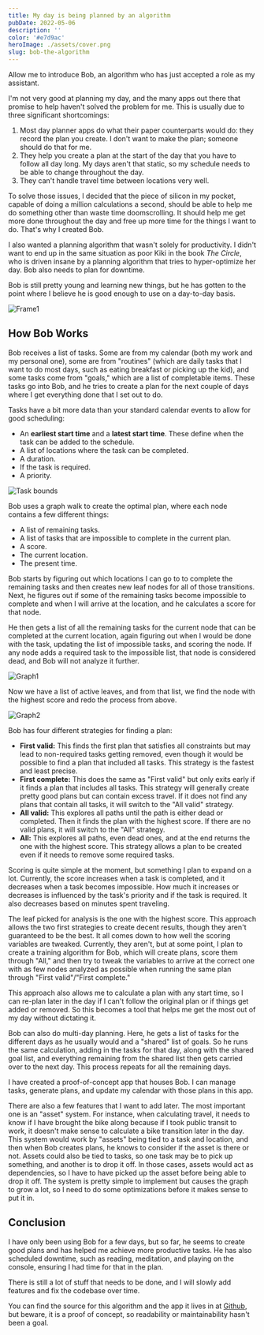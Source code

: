 ```yaml
---
title: My day is being planned by an algorithm
pubDate: 2022-05-06
description: ''
color: '#e7d9ac'
heroImage: ./assets/cover.png
slug: bob-the-algorithm
---
```



Allow me to introduce Bob, an algorithm who has just accepted a role as my assistant.

I'm not very good at planning my day, and the many apps out there that promise to help haven't solved the problem for me. This is usually due to three significant shortcomings:

1.  Most day planner apps do what their paper counterparts would do: they record the plan you create. I don't want to make the plan; someone should do that for me.
2.  They help you create a plan at the start of the day that you have to follow all day long. My days aren't that static, so my schedule needs to be able to change throughout the day.
3.  They can't handle travel time between locations very well.

To solve those issues, I decided that the piece of silicon in my pocket, capable of doing a million calculations a second, should be able to help me do something other than waste time doomscrolling. It should help me get more done throughout the day and free up more time for the things I want to do. That's why I created Bob.

I also wanted a planning algorithm that wasn't solely for productivity. I didn't want to end up in the same situation as poor Kiki in the book *The Circle*, who is driven insane by a planning algorithm that tries to hyper-optimize her day. Bob also needs to plan for downtime.

Bob is still pretty young and learning new things, but he has gotten to the point where I believe he is good enough to use on a day-to-day basis.

<Image src={Frame1} alt='Frame1' />

## How Bob Works

Bob receives a list of tasks. Some are from my calendar (both my work and my personal one), some are from "routines" (which are daily tasks that I want to do most days, such as eating breakfast or picking up the kid), and some tasks come from "goals," which are a list of completable items. These tasks go into Bob, and he tries to create a plan for the next couple of days where I get everything done that I set out to do.

Tasks have a bit more data than your standard calendar events to allow for good scheduling:

  * An **earliest start time** and a **latest start time**. These define when the task can be added to the schedule.
  * A list of locations where the task can be completed.
  * A duration.
  * If the task is required.
  * A priority.

<Image src={TaskBounds} alt='Task bounds' />

Bob uses a graph walk to create the optimal plan, where each node contains a few different things:

  * A list of remaining tasks.
  * A list of tasks that are impossible to complete in the current plan.
  * A score.
  * The current location.
  * The present time.

Bob starts by figuring out which locations I can go to to complete the remaining tasks and then creates new leaf nodes for all of those transitions. Next, he figures out if some of the remaining tasks become impossible to complete and when I will arrive at the location, and he calculates a score for that node.

He then gets a list of all the remaining tasks for the current node that can be completed at the current location, again figuring out when I would be done with the task, updating the list of impossible tasks, and scoring the node. If any node adds a required task to the impossible list, that node is considered dead, and Bob will not analyze it further.

<Image src={Graph1} alt='Graph1' />

Now we have a list of active leaves, and from that list, we find the node with the highest score and redo the process from above.

<Image src={Graph2} alt='Graph2' />

Bob has four different strategies for finding a plan:

  * **First valid:** This finds the first plan that satisfies all constraints but may lead to non-required tasks getting removed, even though it would be possible to find a plan that included all tasks. This strategy is the fastest and least precise.
  * **First complete:** This does the same as "First valid" but only exits early if it finds a plan that includes all tasks. This strategy will generally create pretty good plans but can contain excess travel. If it does not find any plans that contain all tasks, it will switch to the "All valid" strategy.
  * **All valid:** This explores all paths until the path is either dead or completed. Then it finds the plan with the highest score. If there are no valid plans, it will switch to the "All" strategy.
  * **All:** This explores all paths, even dead ones, and at the end returns the one with the highest score. This strategy allows a plan to be created even if it needs to remove some required tasks.

Scoring is quite simple at the moment, but something I plan to expand on a lot. Currently, the score increases when a task is completed, and it decreases when a task becomes impossible. How much it increases or decreases is influenced by the task's priority and if the task is required. It also decreases based on minutes spent traveling.

The leaf picked for analysis is the one with the highest score. This approach allows the two first strategies to create decent results, though they aren't guaranteed to be the best. It all comes down to how well the scoring variables are tweaked. Currently, they aren't, but at some point, I plan to create a training algorithm for Bob, which will create plans, score them through "All," and then try to tweak the variables to arrive at the correct one with as few nodes analyzed as possible when running the same plan through "First valid"/"First complete."

This approach also allows me to calculate a plan with any start time, so I can re-plan later in the day if I can't follow the original plan or if things get added or removed. So this becomes a tool that helps me get the most out of my day without dictating it.

Bob can also do multi-day planning. Here, he gets a list of tasks for the different days as he usually would and a "shared" list of goals. So he runs the same calculation, adding in the tasks for that day, along with the shared goal list, and everything remaining from the shared list then gets carried over to the next day. This process repeats for all the remaining days.

I have created a proof-of-concept app that houses Bob. I can manage tasks, generate plans, and update my calendar with those plans in this app.

There are also a few features that I want to add later. The most important one is an "asset" system. For instance, when calculating travel, it needs to know if I have brought the bike along because if I took public transit to work, it doesn't make sense to calculate a bike transition later in the day. This system would work by "assets" being tied to a task and location, and then when Bob creates plans, he knows to consider if the asset is there or not. Assets could also be tied to tasks, so one task may be to pick up something, and another is to drop it off. In those cases, assets would act as dependencies, so I have to have picked up the asset before being able to drop it off. The system is pretty simple to implement but causes the graph to grow a lot, so I need to do some optimizations before it makes sense to put it in.

## Conclusion

I have only been using Bob for a few days, but so far, he seems to create good plans and has helped me achieve more productive tasks. He has also scheduled downtime, such as reading, meditation, and playing on the console, ensuring I had time for that in the plan.

There is still a lot of stuff that needs to be done, and I will slowly add features and fix the codebase over time.

You can find the source for this algorithm and the app it lives in at [Github](https://github.com/morten-olsen/bob-the-algorithm), but beware, it is a proof of concept, so readability or maintainability hasn't been a goal.
